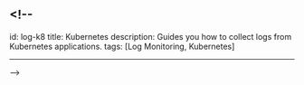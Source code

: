 ## <!--

id: log-k8
title: Kubernetes
description: Guides you how to collect logs from Kubernetes applications. 
tags: [Log Monitoring, Kubernetes]

* * *

\-->
